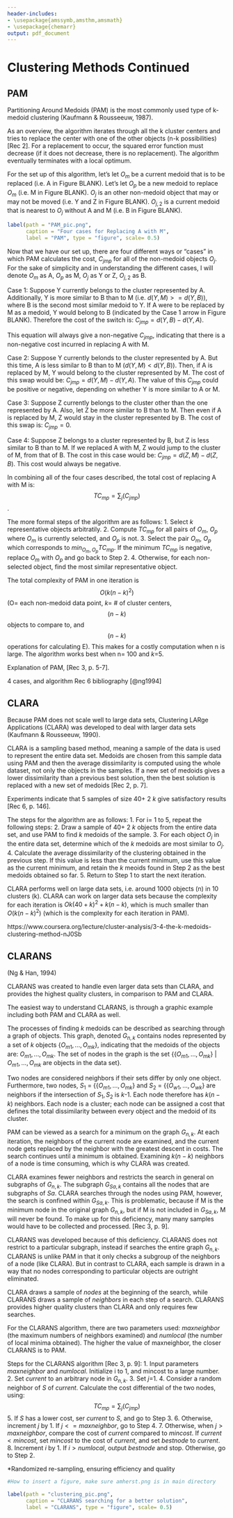 ```yaml
---
header-includes:
- \usepackage{amssymb,amsthm,amsmath}
- \usepackage{chemarr}
output: pdf_document
---
```


<!--
You can delete the header-includes (lines 3-5 above) if you like and also the chunk below since it is loaded in the skeleton.Rmd file.  They are included so that chap2.Rmd will compile by itself when you hit Knit PDF.
-->

# Clustering Methods Continued {#typeset-equ}

## PAM
Partitioning Around Medoids (PAM) is the most commonly used type of k-medoid clustering (Kaufmann & Rousseeuw, 1987).

As an overview, the algorithm iterates through all the k cluster centers and tries to replace the center with one of the other objects (n-k possibilities) [Rec 2]. For a replacement to occur, the squared error function must decrease (if it does not decrease, there is no replacement). The algorithm eventually terminates with a local optimum. 

For the set up of this algorithm, let's let $O_m$ be a current medoid that is to be replaced (i.e. A in Figure BLANK). Let's let $O_p$ be a new medoid to replace $O_m$ (i.e. M in Figure BLANK). $O_j$ is an other non-medoid object that may or may not be moved (i.e. Y and Z in Figure BLANK). $O_{j,2}$ is a current medoid that is nearest to $O_j$ without A and M (i.e. B in Figure BLANK). 

```r
label(path = "PAM_pic.png", 
      caption = "Four cases for Replacing A with M", 
      label = "PAM", type = "figure", scale= 0.5)
```

Now that we have our set up, there are four different ways or "cases" in which PAM calculates the cost, $C_{jmp}$ for all of the non-medoid objects $O_j$. For the sake of simplicity and in understanding the different cases, I will denote $O_m$ as A, $O_p$ as M, $O_j$ as Y or Z, $O_{j,2}$ as B. 

Case 1: 
Suppose Y currently belongs to the cluster represented by A. Additionally, Y is more similar to B than to M (i.e. $d(Y, M) >= d(Y, B)$), where B is the second most similar medoid to Y. If A were to be replaced by M as a medoid, Y would belong to B (indicated by the Case 1 arrow in Figure BLANK). Therefore the cost of the switch is: $C_{jmp} = d(Y, B) - d(Y, A)$. 

This equation will always give a non-negative $C_{jmp}$, indicating that there is a non-negative cost incurred in replacing A with M.

Case 2: 
Suppose Y currently belonds to the cluster represented by A. But this time, A is less similar to B than to M ($d(Y, M) < d(Y, B)$). Then, if A is replaced by M, Y would belong to the cluster represented by M. The cost of this swap would be: $C_{jmp} = d(Y, M) - d(Y, A)$. The value of this $C_{jmp}$ could be positive or negative, depending on whether Y is more similar to A or M. 

Case 3: 
Suppose Z currently belongs to the cluster other than the one represented by A. Also, let Z be more similar to B than to M. Then even if A is replaced by M, Z would stay in the cluster represented by B. The cost of this swap is: $C_{jmp} = 0$. 

Case 4: 
Suppose Z belongs to a cluster represented by B, but Z is less similar to B than to M. If we replaced A with M, Z would jump to the cluster of M, from that of B. The cost in this case would be: $C_{jmp} = d(Z, M) - d(Z, B)$. This cost would always be negative. 

In combining all of the four cases described, the total cost of replacing A with M is: 
$$ TC_{mp} = \sum_j(C_{jmp}) $$. 

The more formal steps of the algorithm are as follows: 
1. Select _k_ representative objects arbitratily. 
2. Compute $TC_{mp}$ for all pairs of $O_m$, $O_p$ where $O_m$ is currently selected, and $O_p$ is not. 
3. Select the pair $O_m$, $O_p$ which corresponds to $min_{O_m, O_p} TC_{mp}$. If the minimum $TC_{mp}$ is negative, replace $O_m$ with $O_p$ and go back to Step 2. 
4. Otherwise, for each non-selected object, find the most similar representative object. 


The total complexity of PAM in one iteration is $$O(k(n-k)^2)$$ (O= each non-medoid data point, _k_= # of cluster centers, $$(n-k)$$ objects to compare to, and $$(n-k)$$ operations for calculating E). This makes for a costly computation when n is large. The algorithm works best when n= 100 and _k_=5. 

Explanation of PAM, [Rec 3, p. 5-7]. 


4 cases, and algorithm Rec 6 bibliography [@ng1994]

## CLARA
Because PAM does not scale well to large data sets, Clustering LARge Applications (CLARA) was developed to deal with larger data sets (Kaufmann & Rousseeuw, 1990).

CLARA is a sampling based method, meaning a sample of the data is used to represent the entire data set. Medoids are chosen from this sample data using PAM and then the average dissimilarity is computed using the whole dataset, not only the objects in the samples. If a new set of medoids gives a lower dissimilarity than a previous best solution, then the best solution is replaced with a new set of medoids [Rec 2, p. 7].

Experiments indicate that 5 samples of size 40+ 2 _k_ give satisfactory results [Rec 6, p. 146]. 

The steps for the algorithm are as follows: 
1. For i= 1 to 5, repeat the following steps:
2. Draw a sample of 40+ 2 _k_ objects from the entire data set, and use PAM to find _k_ medoids of the sample. 
3. For each object $O_j$ in the entire data set, determine which of the _k_ medoids are most similar to $O_j$. 
4. Calculate the average dissimilarity of the clustering obtained in the previous step. If this value is less than the current minimum, use this value as the current minimum, and retain the _k_ meoids found in Step 2 as the best medoids obtained so far.
5. Return to Step 1 to start the next iteration. 

CLARA performs well on large data sets, i.e. around 1000 objects (n) in 10 clusters (k). CLARA can work on larger data sets because the complexity for each iteration is $O{k(40 + k)^2 + k(n-k)}$, which is much smaller than $O(k(n-k)^2)$ (which is the complexity for each iteration in PAM). 

https://www.coursera.org/lecture/cluster-analysis/3-4-the-k-medoids-clustering-method-nJ0Sb

## CLARANS 
(Ng & Han, 1994)

CLARANS was created to handle even larger data sets than CLARA, and provides the highest quality clusters, in comparison to PAM and CLARA. 

The easiest way to understand CLARANS, is through a graphic example including both PAM and CLARA as well. 

The processes of finding _k_ medoids can be described as searching through a graph of objects. This graph, denoted $G_{n,k}$ contains nodes represented by a set of _k_ objects {$O_{m1},... , O_{mk}$}, indicating that the medoids of the objects are: $O_{m1},... , O_{mk}$. The set of nodes in the graph is the set {{$O_{m1},... , O_{mk}$} | $O_{m1},... , O_{mk}$ are objects in the data set}. 

Two nodes are considered neighbors if their sets differ by only one object. Furthermore, two nodes, $S_1$ = {{$O_{m1},... , O_{mk}$} and $S_2$ = {{$O_{w1},... , O_{wk}$} are neighbors if the intersection of $S_1, S_2$ is _k_-1. Each node therefore has $k(n-k)$ neighbors. Each node is a cluster; each node can be assigned a cost that defines the total dissimilarity between every object and the medoid of its cluster. 

PAM can be viewed as a search for a minimum on the graph $G_{n,k}$. At each iteration, the neighbors of the current node are examined, and the current node gets replaced by the neighbor with the greatest descent in costs. The search continues until a minimum is obtained. Examining $k(n-k)$ neighbors of a node is time consuming, which is why CLARA was created. 

CLARA examines fewer neighbors and restricts the search in general on subgraphs of $G_{n,k}$. The subgraph $G_{Sa,k}$ contains all the nodes that are subgraphs of $Sa$. CLARA searches through the nodes using PAM, however, the search is confined within $G_{Sa,k}$. This is problematic, because if M is the minimum node in the original graph $G_{n,k}$, but if M is not included in $G_{Sa,k}$, M will never be found. To make up for this deficiency, many many samples would have to be collected and processed. [Rec 3, p. 9]. 

CLARANS was developed because of this deficiency. CLARANS does not restrict to a particular subgraph, instead if searches the entire graph $G_{n,k}$. CLARANS is unlike PAM in that it only checks a subgroup of the neighbors of a node (like CLARA). But in contrast to CLARA, each sample is drawn in a way that no nodes corresponding to particular objects are outright eliminated. 

CLARA draws a sample of _nodes_ at the beginning of the search, while CLARANS draws a sample of _neighbors_ in each step of a search. CLARANS provides higher quality clusters than CLARA and only requires few searches. 

For the CLARANS algorithm, there are two parameters used: _maxneighbor_ (the maximum numbers of neighbors examined) and _numlocal_ (the number of local minima obtained). The higher the value of maxneighbor, the closer CLARANS is to PAM. 

Steps for the CLARANS algorithm [Rec 3, p. 9]:
1. Input parameters _maxneighbor_ and _numlocal_. Initialize i to 1, and mincost to a large number. 
2. Set _current_ to an arbitrary node in $G_{n,k}$. 
3. Set _j_=1. 
4. Consider a random neighbor of _S_ of _current_. Calculate the cost differential of the two nodes, using: 
$$ TC_{mp} = \sum_j(C_{jmp}) $$
5. If _S_ has a lower cost, ser _current_ to _S_, and go to Step 3.
6. Otherwise, increment _j_ by 1. If $j <= maxneighbor$, go to Step 4. 
7. Otherwise, when $j > maxneighbor$, compare the cost of $current$ compared to $mincost$. If $current < mincost$, set $mincost$ to the cost of $current$, and set $bestnode$ to $current$. 
8. Increment _i_ by 1. If $i> numlocal$, output $bestnode$ and stop. Otherwise, go to Step 2. 


*Randomized re-sampling, ensuring efficiency and quality 

```r
#How to insert a figure, make sure amherst.png is in main directory

label(path = "clustering_pic.png", 
      caption = "CLARANS searching for a better solution", 
      label = "CLARANS", type = "figure", scale= 0.5)
```

